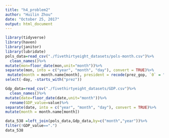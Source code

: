 ```yaml
---
title: "h4_problem2"
author: "Huilin Zhou"
date: "October 25, 2017"
output: html_document
---
```

```r
library(tidyverse)
library(haven)
library(janitor)
library(lubridate)
pols_data=read_csv("./fivethirtyeight_datasets/pols-month.csv")%>%
  clean_names()%>%
mutate(mon=floor_date(mon,unit="month"))%>%
separate(mon, into = c("year", "month", "day"), convert = TRUE)%>%
 mutate(month = month.name[month], president = recode(prez_gop, `0` = "dem", `1` = "gop", `2` = "gop")) %>%
select(-day, -starts_with("prez"))

Gdp_data=read_csv("./fivethirtyeight_datasets/GDP.csv")%>%
  clean_names()%>%
mutate(date=floor_date(date,unit="month"))%>%
  rename(GDP_value=value)%>%
separate(date, into = c("year", "month", "day"), convert = TRUE)%>%
mutate(month = month.name[month])

data_538 =left_join(pols_data,Gdp_data,by=c("month","year"))%>%
filter(!GDP_value==".")
data_538
```
